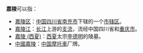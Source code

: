 '''嘉陵'''可以指：
* [[嘉陵区|嘉陵区]]：[[中国|中国]][[四川省|四川省]][[南充市|南充市]]下辖的一个[[市辖区|市辖区]]。
* [[嘉陵江|嘉陵江]]：[[长江|长江]]上游的[[支流|支流]]，流经中国四川省和[[重庆市|重庆市]]。
* [[嘉陵_(西夏)|嘉陵 (西夏)]]：[[西夏|西夏]]太宗[[李德明|李德明]]的陵墓。
* [[中國嘉陵|中國嘉陵]]：[[中华人民共和国|中国]][[摩托車|摩托車]]厂牌。

{{disambig|J|Cat=二字中国地名消歧义}}